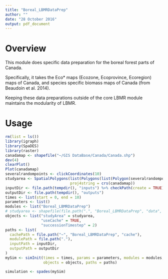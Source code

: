 ```yaml
---
title: "Boreal_LBMRDataPrep"
author: ""
date: "28 October 2016"
output: pdf_document
---
```


# Overview

This module does specific data preparation for the boreal forest parts of Canada. 

Specifically, it takes the Eco* maps (Ecozone, Ecoprovince, Ecoregion) maps of Canada, and species specific biomass maps of Canada (from Beaudoin et al. 2014).

Keeping these data preparations outside of the core LBMR module maintains the modularity of LBMR.

# Usage

```r
rm(list = ls())
library(igraph)
library(SpaDES)
library(raster)
canadamap <- shapefile("~/GIS DataBase/Canada/Canada.shp")
dev(4)
clearPlot()
Plot(canadamap)
severalrandompoints <- clickCoordinates(10)
studyarea <- SpatialPolygons(list(Polygons(list(Polygon(severalrandompoints$coords)), ID = 1)),
                             proj4string = crs(canadamap))
inputDir <- file.path(tempdir(), "inputs") %>% checkPath(create = TRUE)
outputDir <- file.path(tempdir(), "outputs")
times <- list(start = 0, end = 10)
parameters <- list()
modules <- list("Boreal_LBMRDataPrep")
# studyarea <- shapefile(file.path(".", "Boreal_LBMRDataPrep", "data", "shpLandWEB.shp"))
objects <- list("studyArea" = studyarea,
                "useCache" = TRUE,
                "successionTimestep" = 2)
paths <- list(
  cachePath = file.path("~", "Boreal_LBMRDataPrep", "cache"),
  modulePath = file.path("."),
  inputPath = inputDir,
  outputPath = outputDir
)
mySim <- simInit(times = times, params = parameters, modules = modules,
                 objects = objects, paths = paths)

simulation <- spades(mySim)




```


